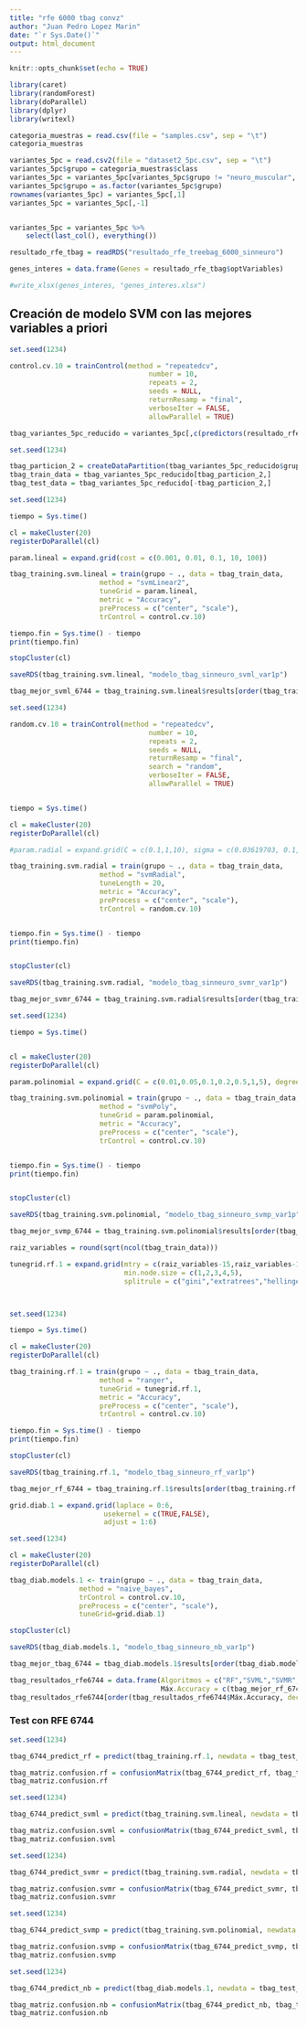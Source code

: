 ```yaml
---
title: "rfe 6000 tbag convz"
author: "Juan Pedro Lopez Marin"
date: "`r Sys.Date()`"
output: html_document
---
```


```r
knitr::opts_chunk$set(echo = TRUE)
```


```r
library(caret)
library(randomForest)
library(doParallel)
library(dplyr)
library(writexl)
```

```r
categoria_muestras = read.csv(file = "samples.csv", sep = "\t")
categoria_muestras
```

```r
variantes_5pc = read.csv2(file = "dataset2_5pc.csv", sep = "\t")
variantes_5pc$grupo = categoria_muestras$class
variantes_5pc = variantes_5pc[variantes_5pc$grupo != "neuro_muscular", ]
variantes_5pc$grupo = as.factor(variantes_5pc$grupo)
rownames(variantes_5pc) = variantes_5pc[,1]
variantes_5pc = variantes_5pc[,-1]


variantes_5pc = variantes_5pc %>%
    select(last_col(), everything())

```

```r
resultado_rfe_tbag = readRDS("resultado_rfe_treebag_6000_sinneuro")
```

```r
genes_interes = data.frame(Genes = resultado_rfe_tbag$optVariables)
```

```r
#write_xlsx(genes_interes, "genes_interes.xlsx")
```























## Creación de modelo SVM con las mejores variables a priori

```r
set.seed(1234)

control.cv.10 = trainControl(method = "repeatedcv", 
                                  number = 10,
                                  repeats = 2,
                                  seeds = NULL, 
                                  returnResamp = "final",
                                  verboseIter = FALSE,
                                  allowParallel = TRUE)
```

```r
tbag_variantes_5pc_reducido = variantes_5pc[,c(predictors(resultado_rfe_tbag),"grupo")]
```

```r
set.seed(1234)

tbag_particion_2 = createDataPartition(tbag_variantes_5pc_reducido$grupo, p=0.85, list = FALSE)
tbag_train_data = tbag_variantes_5pc_reducido[tbag_particion_2,]
tbag_test_data = tbag_variantes_5pc_reducido[-tbag_particion_2,]
```

```r
set.seed(1234)

tiempo = Sys.time()

cl = makeCluster(20)
registerDoParallel(cl)

param.lineal = expand.grid(cost = c(0.001, 0.01, 0.1, 10, 100))

tbag_training.svm.lineal = train(grupo ~ ., data = tbag_train_data,
                      method = "svmLinear2",
                      tuneGrid = param.lineal,
                      metric = "Accuracy",
                      preProcess = c("center", "scale"),
                      trControl = control.cv.10)

tiempo.fin = Sys.time() - tiempo
print(tiempo.fin)

stopCluster(cl)

saveRDS(tbag_training.svm.lineal, "modelo_tbag_sinneuro_svml_var1p")

```
```r
tbag_mejor_svml_6744 = tbag_training.svm.lineal$results[order(tbag_training.svm.lineal$results$Accuracy, decreasing = TRUE),][1,]["Accuracy"]
```

```r
set.seed(1234)

random.cv.10 = trainControl(method = "repeatedcv", 
                                  number = 10,
                                  repeats = 2,
                                  seeds = NULL, 
                                  returnResamp = "final",
                                  search = "random",
                                  verboseIter = FALSE,
                                  allowParallel = TRUE)


tiempo = Sys.time()

cl = makeCluster(20)
registerDoParallel(cl)

#param.radial = expand.grid(C = c(0.1,1,10), sigma = c(0.03619703, 0.1, 1))

tbag_training.svm.radial = train(grupo ~ ., data = tbag_train_data,
                      method = "svmRadial",
                      tuneLength = 20,
                      metric = "Accuracy",
                      preProcess = c("center", "scale"),
                      trControl = random.cv.10)


tiempo.fin = Sys.time() - tiempo
print(tiempo.fin)


stopCluster(cl)

saveRDS(tbag_training.svm.radial, "modelo_tbag_sinneuro_svmr_var1p")
```

```r
tbag_mejor_svmr_6744 = tbag_training.svm.radial$results[order(tbag_training.svm.radial$results$Accuracy, decreasing = TRUE),][1,]["Accuracy"]
```

```r
set.seed(1234)

tiempo = Sys.time()


cl = makeCluster(20)
registerDoParallel(cl)

param.polinomial = expand.grid(C = c(0.01,0.05,0.1,0.2,0.5,1,5), degree = c(1,2,3), scale = c(0.01,0.1,1))

tbag_training.svm.polinomial = train(grupo ~ ., data = tbag_train_data,
                      method = "svmPoly",
                      tuneGrid = param.polinomial,
                      metric = "Accuracy",
                      preProcess = c("center", "scale"),
                      trControl = control.cv.10)


tiempo.fin = Sys.time() - tiempo
print(tiempo.fin)


stopCluster(cl)

saveRDS(tbag_training.svm.polinomial, "modelo_tbag_sinneuro_svmp_var1p")

```

```r
tbag_mejor_svmp_6744 = tbag_training.svm.polinomial$results[order(tbag_training.svm.polinomial$results$Accuracy, decreasing = TRUE),][1,]["Accuracy"]
```

```r
raiz_variables = round(sqrt(ncol(tbag_train_data)))

tunegrid.rf.1 = expand.grid(mtry = c(raiz_variables-15,raiz_variables-10,raiz_variables-5,raiz_variables-3 ,raiz_variables,raiz_variables+5, raiz_variables+15, raiz_variables+30, raiz_variables+50),
                            min.node.size = c(1,2,3,4,5),
                            splitrule = c("gini","extratrees","hellinger"))



set.seed(1234)

tiempo = Sys.time()

cl = makeCluster(20)
registerDoParallel(cl)

tbag_training.rf.1 = train(grupo ~ ., data = tbag_train_data,
                      method = "ranger",
                      tuneGrid = tunegrid.rf.1,
                      metric = "Accuracy",
                      preProcess = c("center", "scale"),
                      trControl = control.cv.10)

tiempo.fin = Sys.time() - tiempo
print(tiempo.fin)

stopCluster(cl)

saveRDS(tbag_training.rf.1, "modelo_tbag_sinneuro_rf_var1p")

```

```r
tbag_mejor_rf_6744 = tbag_training.rf.1$results[order(tbag_training.rf.1$results$Accuracy, decreasing = TRUE),][1,]["Accuracy"]
```

```r
grid.diab.1 = expand.grid(laplace = 0:6,
                       usekernel = c(TRUE,FALSE),
                       adjust = 1:6)

set.seed(1234)

cl = makeCluster(20)
registerDoParallel(cl)

tbag_diab.models.1 <- train(grupo ~ ., data = tbag_train_data, 
                 method = "naive_bayes",
                 trControl = control.cv.10,
                 preProcess = c("center", "scale"),
                 tuneGrid=grid.diab.1)

stopCluster(cl)

saveRDS(tbag_diab.models.1, "modelo_tbag_sinneuro_nb_var1p")

```

```r
tbag_mejor_tbag_6744 = tbag_diab.models.1$results[order(tbag_diab.models.1$results$Accuracy, decreasing = TRUE),][1,]["Accuracy"]
```

```r
tbag_resultados_rfe6744 = data.frame(Algoritmos = c("RF","SVML","SVMR","SVMP","NB"),
                                     Máx.Accuracy = c(tbag_mejor_rf_6744$Accuracy, tbag_mejor_svml_6744$Accuracy, tbag_mejor_svmr_6744$Accuracy, tbag_mejor_svmp_6744$Accuracy, tbag_mejor_tbag_6744$Accuracy))
tbag_resultados_rfe6744[order(tbag_resultados_rfe6744$Máx.Accuracy, decreasing = TRUE),]
```

### Test con RFE 6744

```r
set.seed(1234)

tbag_6744_predict_rf = predict(tbag_training.rf.1, newdata = tbag_test_data)

tbag_matriz.confusion.rf = confusionMatrix(tbag_6744_predict_rf, tbag_test_data$grupo)
tbag_matriz.confusion.rf
```
```r
set.seed(1234)

tbag_6744_predict_svml = predict(tbag_training.svm.lineal, newdata = tbag_test_data)

tbag_matriz.confusion.svml = confusionMatrix(tbag_6744_predict_svml, tbag_test_data$grupo)
tbag_matriz.confusion.svml
```
```r
set.seed(1234)

tbag_6744_predict_svmr = predict(tbag_training.svm.radial, newdata = tbag_test_data)

tbag_matriz.confusion.svmr = confusionMatrix(tbag_6744_predict_svmr, tbag_test_data$grupo)
tbag_matriz.confusion.svmr
```
```r
set.seed(1234)

tbag_6744_predict_svmp = predict(tbag_training.svm.polinomial, newdata = tbag_test_data)

tbag_matriz.confusion.svmp = confusionMatrix(tbag_6744_predict_svmp, tbag_test_data$grupo)
tbag_matriz.confusion.svmp
```

```r
set.seed(1234)

tbag_6744_predict_nb = predict(tbag_diab.models.1, newdata = tbag_test_data)

tbag_matriz.confusion.nb = confusionMatrix(tbag_6744_predict_nb, tbag_test_data$grupo)
tbag_matriz.confusion.nb
``` 